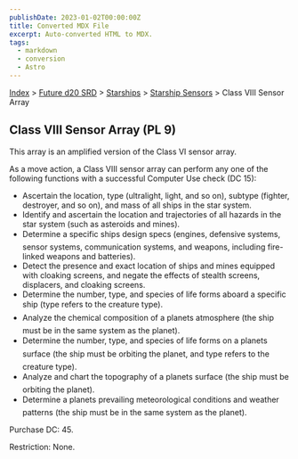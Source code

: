 ```yaml
---
publishDate: 2023-01-02T00:00:00Z
title: Converted MDX File
excerpt: Auto-converted HTML to MDX.
tags:
  - markdown
  - conversion
  - Astro
---
```


[Index](-index) > [Future d20 SRD](future-d20-srd-index) > [Starships](future-d20-srd-starships-index) > [Starship Sensors](future-d20-srd-starships-starship-sensors-index) > Class VIII Sensor Array

## Class VIII Sensor Array (PL 9)

This array is an amplified version of the Class VI sensor array.

As a move action, a Class VIII sensor array can perform any one of the following functions with a successful Computer Use check (DC 15):

- Ascertain the location, type (ultralight, light, and so on), subtype (fighter, destroyer, and so on), and mass of all ships in the star system.
- Identify and ascertain the location and trajectories of all hazards in the star system (such as asteroids and mines).
- Determine a specific ships design specs (engines, defensive systems, sensor systems, communication systems, and weapons, including fire-linked weapons and batteries).
- Detect the presence and exact location of ships and mines equipped with cloaking screens, and negate the effects of stealth screens, displacers, and cloaking screens.
- Determine the number, type, and species of life forms aboard a specific ship (type refers to the creature type).
- Analyze the chemical composition of a planets atmosphere (the ship must be in the same system as the planet).
- Determine the number, type, and species of life forms on a planets surface (the ship must be orbiting the planet, and type refers to the creature type).
- Analyze and chart the topography of a planets surface (the ship must be orbiting the planet).
- Determine a planets prevailing meteorological conditions and weather patterns (the ship must be in the same system as the planet).

Purchase DC: 45.

Restriction: None.
